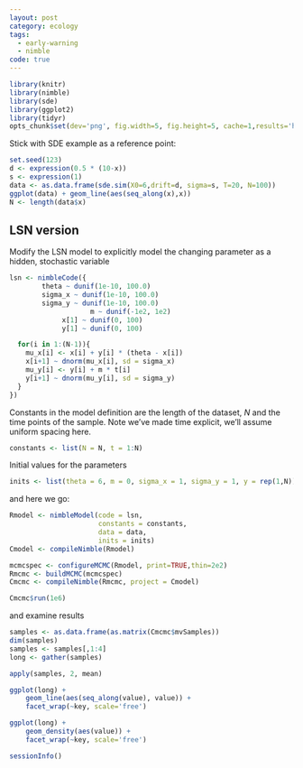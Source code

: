```yaml
---
layout: post
category: ecology
tags:
  - early-warning
  - nimble
code: true
---
```



```r
library(knitr)
library(nimble)
library(sde)
library(ggplot2)
library(tidyr)
opts_chunk$set(dev='png', fig.width=5, fig.height=5, cache=1,results='hide')
```


Stick with SDE example as a reference point:

```r
set.seed(123)
d <- expression(0.5 * (10-x))
s <- expression(1) 
data <- as.data.frame(sde.sim(X0=6,drift=d, sigma=s, T=20, N=100))
ggplot(data) + geom_line(aes(seq_along(x),x))
N <- length(data$x)
```

## LSN version ##

Modify the LSN model to explicitly model the changing parameter as a hidden, stochastic variable

```r
lsn <- nimbleCode({
		theta ~ dunif(1e-10, 100.0)
		sigma_x ~ dunif(1e-10, 100.0)
		sigma_y ~ dunif(1e-10, 100.0)
					m ~ dunif(-1e2, 1e2)
			 x[1] ~ dunif(0, 100)
			 y[1] ~ dunif(0, 100) 

  for(i in 1:(N-1)){
    mu_x[i] <- x[i] + y[i] * (theta - x[i]) 
    x[i+1] ~ dnorm(mu_x[i], sd = sigma_x) 
    mu_y[i] <- y[i] + m * t[i]
    y[i+1] ~ dnorm(mu_y[i], sd = sigma_y) 
  }
})
```

Constants in the model definition are the length of the dataset, $N$ and the time points of the sample. Note we've made time explicit, we'll assume uniform spacing here. 

```r
constants <- list(N = N, t = 1:N)
```

Initial values for the parameters

```r
inits <- list(theta = 6, m = 0, sigma_x = 1, sigma_y = 1, y = rep(1,N))
```


and here we go:

```r
Rmodel <- nimbleModel(code = lsn, 
                      constants = constants, 
                      data = data, 
                      inits = inits)
Cmodel <- compileNimble(Rmodel)
```



```r
mcmcspec <- configureMCMC(Rmodel, print=TRUE,thin=2e2)
Rmcmc <- buildMCMC(mcmcspec)
Cmcmc <- compileNimble(Rmcmc, project = Cmodel)
```


```r
Cmcmc$run(1e6)
```


and examine results

```r
samples <- as.data.frame(as.matrix(Cmcmc$mvSamples))
dim(samples)
samples <- samples[,1:4]
long <- gather(samples)
```

```r
apply(samples, 2, mean)
```

```r
ggplot(long) + 
	geom_line(aes(seq_along(value), value)) + 
	facet_wrap(~key, scale='free')
```

```r
ggplot(long) + 
	geom_density(aes(value)) + 
	facet_wrap(~key, scale='free')
```

```r
sessionInfo()
```
